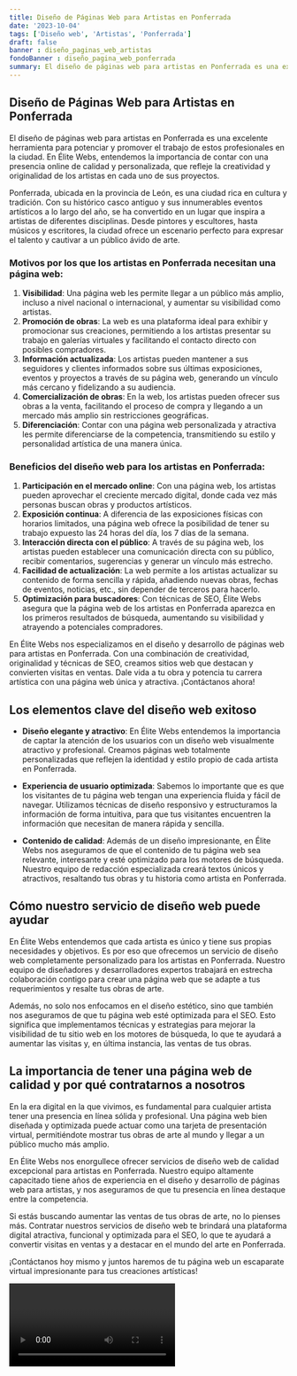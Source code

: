 ```yaml
---
title: Diseño de Páginas Web para Artistas en Ponferrada
date: '2023-10-04'
tags: ['Diseño web', 'Artistas', 'Ponferrada']
draft: false
banner : diseño_paginas_web_artistas
fondoBanner : diseño_pagina_web_ponferrada
summary: El diseño de páginas web para artistas en Ponferrada es una excelente herramienta para potenciar y promover el trabajo de estos profesionales en la ciudad. En Élite Webs, entendemos la importancia de contar con una presencia online de calidad y personalizada, que refleje la creatividad y originalidad de los artistas en cada uno de sus proyectos.
---
```


## Diseño de Páginas Web para Artistas en Ponferrada

El diseño de páginas web para artistas en Ponferrada es una excelente herramienta para potenciar y promover el trabajo de estos profesionales en la ciudad. En Élite Webs, entendemos la importancia de contar con una presencia online de calidad y personalizada, que refleje la creatividad y originalidad de los artistas en cada uno de sus proyectos.

Ponferrada, ubicada en la provincia de León, es una ciudad rica en cultura y tradición. Con su histórico casco antiguo y sus innumerables eventos artísticos a lo largo del año, se ha convertido en un lugar que inspira a artistas de diferentes disciplinas. Desde pintores y escultores, hasta músicos y escritores, la ciudad ofrece un escenario perfecto para expresar el talento y cautivar a un público ávido de arte.

### Motivos por los que los artistas en Ponferrada necesitan una página web:

1. **Visibilidad**: Una página web les permite llegar a un público más amplio, incluso a nivel nacional o internacional, y aumentar su visibilidad como artistas.
2. **Promoción de obras**: La web es una plataforma ideal para exhibir y promocionar sus creaciones, permitiendo a los artistas presentar su trabajo en galerías virtuales y facilitando el contacto directo con posibles compradores.
3. **Información actualizada**: Los artistas pueden mantener a sus seguidores y clientes informados sobre sus últimas exposiciones, eventos y proyectos a través de su página web, generando un vínculo más cercano y fidelizando a su audiencia.
4. **Comercialización de obras**: En la web, los artistas pueden ofrecer sus obras a la venta, facilitando el proceso de compra y llegando a un mercado más amplio sin restricciones geográficas.
5. **Diferenciación**: Contar con una página web personalizada y atractiva les permite diferenciarse de la competencia, transmitiendo su estilo y personalidad artística de una manera única.

### Beneficios del diseño web para los artistas en Ponferrada:

1. **Participación en el mercado online**: Con una página web, los artistas pueden aprovechar el creciente mercado digital, donde cada vez más personas buscan obras y productos artísticos.
2. **Exposición continua**: A diferencia de las exposiciones físicas con horarios limitados, una página web ofrece la posibilidad de tener su trabajo expuesto las 24 horas del día, los 7 días de la semana.
3. **Interacción directa con el público**: A través de su página web, los artistas pueden establecer una comunicación directa con su público, recibir comentarios, sugerencias y generar un vínculo más estrecho.
4. **Facilidad de actualización**: La web permite a los artistas actualizar su contenido de forma sencilla y rápida, añadiendo nuevas obras, fechas de eventos, noticias, etc., sin depender de terceros para hacerlo.
5. **Optimización para buscadores**: Con técnicas de SEO, Élite Webs asegura que la página web de los artistas en Ponferrada aparezca en los primeros resultados de búsqueda, aumentando su visibilidad y atrayendo a potenciales compradores.

En Élite Webs nos especializamos en el diseño y desarrollo de páginas web para artistas en Ponferrada. Con una combinación de creatividad, originalidad y técnicas de SEO, creamos sitios web que destacan y convierten visitas en ventas. Dale vida a tu obra y potencia tu carrera artística con una página web única y atractiva. ¡Contáctanos ahora!

<GifSeo />

<Cta />

## Los elementos clave del diseño web exitoso

- **Diseño elegante y atractivo**: En Élite Webs entendemos la importancia de captar la atención de los usuarios con un diseño web visualmente atractivo y profesional. Creamos páginas web totalmente personalizadas que reflejen la identidad y estilo propio de cada artista en Ponferrada.

- **Experiencia de usuario optimizada**: Sabemos lo importante que es que los visitantes de tu página web tengan una experiencia fluida y fácil de navegar. Utilizamos técnicas de diseño responsivo y estructuramos la información de forma intuitiva, para que tus visitantes encuentren la información que necesitan de manera rápida y sencilla.

- **Contenido de calidad**: Además de un diseño impresionante, en Élite Webs nos aseguramos de que el contenido de tu página web sea relevante, interesante y esté optimizado para los motores de búsqueda. Nuestro equipo de redacción especializada creará textos únicos y atractivos, resaltando tus obras y tu historia como artista en Ponferrada.

## Cómo nuestro servicio de diseño web puede ayudar

En Élite Webs entendemos que cada artista es único y tiene sus propias necesidades y objetivos. Es por eso que ofrecemos un servicio de diseño web completamente personalizado para los artistas en Ponferrada. Nuestro equipo de diseñadores y desarrolladores expertos trabajará en estrecha colaboración contigo para crear una página web que se adapte a tus requerimientos y resalte tus obras de arte.

Además, no solo nos enfocamos en el diseño estético, sino que también nos aseguramos de que tu página web esté optimizada para el SEO. Esto significa que implementamos técnicas y estrategias para mejorar la visibilidad de tu sitio web en los motores de búsqueda, lo que te ayudará a aumentar las visitas y, en última instancia, las ventas de tus obras.

## La importancia de tener una página web de calidad y por qué contratarnos a nosotros

En la era digital en la que vivimos, es fundamental para cualquier artista tener una presencia en línea sólida y profesional. Una página web bien diseñada y optimizada puede actuar como una tarjeta de presentación virtual, permitiéndote mostrar tus obras de arte al mundo y llegar a un público mucho más amplio.

En Élite Webs nos enorgullece ofrecer servicios de diseño web de calidad excepcional para artistas en Ponferrada. Nuestro equipo altamente capacitado tiene años de experiencia en el diseño y desarrollo de páginas web para artistas, y nos aseguramos de que tu presencia en línea destaque entre la competencia.

Si estás buscando aumentar las ventas de tus obras de arte, no lo pienses más. Contratar nuestros servicios de diseño web te brindará una plataforma digital atractiva, funcional y optimizada para el SEO, lo que te ayudará a convertir visitas en ventas y a destacar en el mundo del arte en Ponferrada.

¡Contáctanos hoy mismo y juntos haremos de tu página web un escaparate virtual impresionante para tus creaciones artísticas!

<Video />

<CtaBot job='Artistas' city='Ponferrada'/>

<Gmaps query='Ponferrada+españa+maps' />